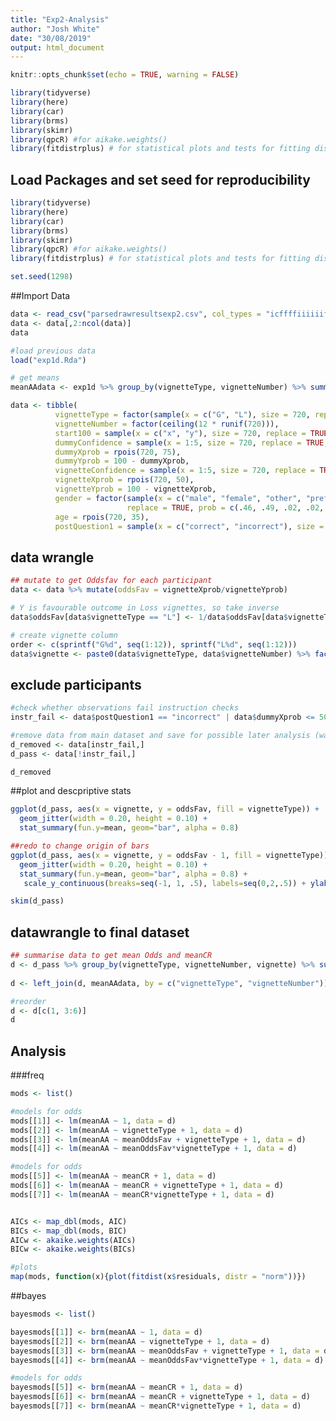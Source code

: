 ```yaml
---
title: "Exp2-Analysis"
author: "Josh White"
date: "30/08/2019"
output: html_document
---
```


```r
knitr::opts_chunk$set(echo = TRUE, warning = FALSE)

library(tidyverse)
library(here)
library(car) 
library(brms)
library(skimr)
library(qpcR) #for aikake.weights()
library(fitdistrplus) # for statistical plots and tests for fitting distributions
```

## Load Packages and set seed for reproducibility

```r
library(tidyverse)
library(here)
library(car) 
library(brms)
library(skimr)
library(qpcR) #for aikake.weights()
library(fitdistrplus) # for statistical plots and tests for fitting distributions

set.seed(1298)
```

##Import Data

```r
data <- read_csv("parsedrawresultsexp2.csv", col_types = "icffffiiiiiififc")
data <- data[,2:ncol(data)]
data

#load previous data
load("exp1d.Rda")

# get means
meanAAdata <- exp1d %>% group_by(vignetteType, vignetteNumber) %>% summarise(meanAA = mean(vignetteAnswer))

```

```r

data <- tibble(
          vignetteType = factor(sample(x = c("G", "L"), size = 720, replace = TRUE)), 
          vignetteNumber = factor(ceiling(12 * runif(720))),
          start100 = sample(x = c("x", "y"), size = 720, replace = TRUE),
          dummyConfidence = sample(x = 1:5, size = 720, replace = TRUE, prob = c(.1, .25, .3, .25, .1)),
          dummyXprob = rpois(720, 75),
          dummyYprob = 100 - dummyXprob,
          vignetteConfidence = sample(x = 1:5, size = 720, replace = TRUE, prob = c(.1, .25, .3, .25, .1)),
          vignetteXprob = rpois(720, 50),
          vignetteYprob = 100 - vignetteXprob,
          gender = factor(sample(x = c("male", "female", "other", "prefer not to say", NA), size = 720, 
                          replace = TRUE, prob = c(.46, .49, .02, .02, .01))),
          age = rpois(720, 35),
          postQuestion1 = sample(x = c("correct", "incorrect"), size = 720, replace = TRUE, prob = c(.93, .07)))

```

## data wrangle

```r
## mutate to get Oddsfav for each participant
data <- data %>% mutate(oddsFav = vignetteXprob/vignetteYprob)

# Y is favourable outcome in Loss vignettes, so take inverse
data$oddsFav[data$vignetteType == "L"] <- 1/data$oddsFav[data$vignetteType == "L"] 

# create vignette column
order <- c(sprintf("G%d", seq(1:12)), sprintf("L%d", seq(1:12))) 
data$vignette <- paste0(data$vignetteType, data$vignetteNumber) %>% factor(levels = order)

```

## exclude participants

```r
#check whether observations fail instruction checks
instr_fail <- data$postQuestion1 == "incorrect" | data$dummyXprob <= 50

#remove data from main dataset and save for possible later analysis (was a particular question more confusing etc?)
d_removed <- data[instr_fail,]
d_pass <- data[!instr_fail,]

d_removed

```

##plot and descpriptive stats

```r
ggplot(d_pass, aes(x = vignette, y = oddsFav, fill = vignetteType)) + 
  geom_jitter(width = 0.20, height = 0.10) +
  stat_summary(fun.y=mean, geom="bar", alpha = 0.8)

##redo to change origin of bars
ggplot(d_pass, aes(x = vignette, y = oddsFav - 1, fill = vignetteType)) + 
  geom_jitter(width = 0.20, height = 0.10) +
  stat_summary(fun.y=mean, geom="bar", alpha = 0.8) +
   scale_y_continuous(breaks=seq(-1, 1, .5), labels=seq(0,2,.5)) + ylab("Odds of favourable outcome") 

skim(d_pass)

```


## datawrangle to final dataset
```r

## summarise data to get mean Odds and meanCR
d <- d_pass %>% group_by(vignetteType, vignetteNumber, vignette) %>% summarise(meanOddsFav = mean(oddsFav),
                                                                                meanCR = mean(vignetteConfidence))
d <- left_join(d, meanAAdata, by = c("vignetteType", "vignetteNumber"))

#reorder
d <- d[c(1, 3:6)]
d

```

## Analysis ##

###freq
```r
mods <- list()

#models for odds
mods[[1]] <- lm(meanAA ~ 1, data = d)
mods[[2]] <- lm(meanAA ~ vignetteType + 1, data = d)
mods[[3]] <- lm(meanAA ~ meanOddsFav + vignetteType + 1, data = d)
mods[[4]] <- lm(meanAA ~ meanOddsFav*vignetteType + 1, data = d)

#models for odds
mods[[5]] <- lm(meanAA ~ meanCR + 1, data = d)
mods[[6]] <- lm(meanAA ~ meanCR + vignetteType + 1, data = d)
mods[[7]] <- lm(meanAA ~ meanCR*vignetteType + 1, data = d)


AICs <- map_dbl(mods, AIC)
BICs <- map_dbl(mods, BIC)
AICw <- akaike.weights(AICs)
BICw <- akaike.weights(BICs)

#plots 
map(mods, function(x){plot(fitdist(x$residuals, distr = "norm"))})

```

##bayes
``` r
bayesmods <- list()

bayesmods[[1]] <- brm(meanAA ~ 1, data = d)
bayesmods[[2]] <- brm(meanAA ~ vignetteType + 1, data = d)
bayesmods[[3]] <- brm(meanAA ~ meanOddsFav + vignetteType + 1, data = d)
bayesmods[[4]] <- brm(meanAA ~ meanOddsFav*vignetteType + 1, data = d)

#models for odds
bayesmods[[5]] <- brm(meanAA ~ meanCR + 1, data = d)
bayesmods[[6]] <- brm(meanAA ~ meanCR + vignetteType + 1, data = d)
bayesmods[[7]] <- brm(meanAA ~ meanCR*vignetteType + 1, data = d)

```